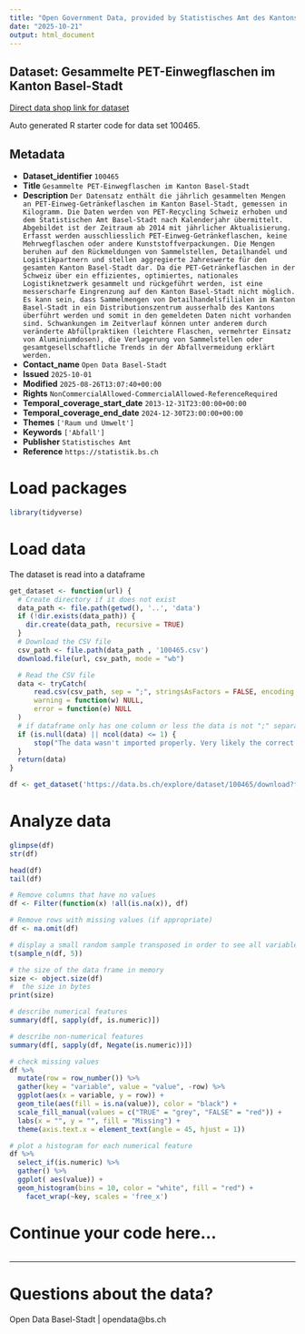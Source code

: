 ```yaml
---
title: "Open Government Data, provided by Statistisches Amt des Kantons Basel-Stadt - DCC Data Competence Center"
date: "2025-10-21"
output: html_document
---
```


## Dataset: Gesammelte PET-Einwegflaschen im Kanton Basel-Stadt

[Direct data shop link for dataset](https://data.bs.ch/explore/dataset/100465)

Auto generated R starter code for data set 100465.

## Metadata

- **Dataset_identifier** `100465`
- **Title** `Gesammelte PET-Einwegflaschen im Kanton Basel-Stadt`
- **Description** `Der Datensatz enthält die jährlich gesammelten Mengen an PET-Einweg-Getränkeflaschen im Kanton Basel-Stadt, gemessen in Kilogramm. Die Daten werden von PET-Recycling Schweiz erhoben und dem Statistischen Amt Basel-Stadt nach Kalenderjahr übermittelt. Abgebildet ist der Zeitraum ab 2014 mit jährlicher Aktualisierung. Erfasst werden ausschliesslich PET-Einweg-Getränkeflaschen, keine Mehrwegflaschen oder andere Kunststoffverpackungen. Die Mengen beruhen auf den Rückmeldungen von Sammelstellen, Detailhandel und Logistikpartnern und stellen aggregierte Jahreswerte für den gesamten Kanton Basel-Stadt dar. Da die PET-Getränkeflaschen in der Schweiz über ein effizientes, optimiertes, nationales Logistiknetzwerk gesammelt und rückgeführt werden, ist eine messerscharfe Eingrenzung auf den Kanton Basel-Stadt nicht möglich. Es kann sein, dass Sammelmengen von Detailhandelsfilialen im Kanton Basel-Stadt in ein Distributionszentrum ausserhalb des Kantons überführt werden und somit in den gemeldeten Daten nicht vorhanden sind. Schwankungen im Zeitverlauf können unter anderem durch veränderte Abfüllpraktiken (leichtere Flaschen, vermehrter Einsatz von Aluminiumdosen), die Verlagerung von Sammelstellen oder gesamtgesellschaftliche Trends in der Abfallvermeidung erklärt werden.`
- **Contact_name** `Open Data Basel-Stadt`
- **Issued** `2025-10-01`
- **Modified** `2025-08-26T13:07:40+00:00`
- **Rights** `NonCommercialAllowed-CommercialAllowed-ReferenceRequired`
- **Temporal_coverage_start_date** `2013-12-31T23:00:00+00:00`
- **Temporal_coverage_end_date** `2024-12-30T23:00:00+00:00`
- **Themes** `['Raum und Umwelt']`
- **Keywords** `['Abfall']`
- **Publisher** `Statistisches Amt`
- **Reference** `https://statistik.bs.ch`


# Load packages

```r

library(tidyverse)
```

# Load data

The dataset is read into a dataframe

```r
get_dataset <- function(url) {
  # Create directory if it does not exist
  data_path <- file.path(getwd(), '..', 'data')
  if (!dir.exists(data_path)) {
    dir.create(data_path, recursive = TRUE)
  }
  # Download the CSV file
  csv_path <- file.path(data_path , '100465.csv')
  download.file(url, csv_path, mode = "wb")

  # Read the CSV file
  data <- tryCatch(
      read.csv(csv_path, sep = ";", stringsAsFactors = FALSE, encoding = "UTF-8"),
      warning = function(w) NULL,
      error = function(e) NULL
  )
  # if dataframe only has one column or less the data is not ";" separated
  if (is.null(data) || ncol(data) <= 1) {
      stop("The data wasn't imported properly. Very likely the correct separator couldn't be found.\nPlease check the dataset manually and adjust the code.")
  }
  return(data)
}
```

```r

df <- get_dataset('https://data.bs.ch/explore/dataset/100465/download?format=csv&timezone=Europe%2FZurich')

```

# Analyze data

```r

glimpse(df)
str(df)

head(df)
tail(df)

```

```r
# Remove columns that have no values
df <- Filter(function(x) !all(is.na(x)), df)

# Remove rows with missing values (if appropriate)
df <- na.omit(df)
```

```r
# display a small random sample transposed in order to see all variables
t(sample_n(df, 5))
```

```r
# the size of the data frame in memory
size <- object.size(df)
#  the size in bytes
print(size)
```

```r
# describe numerical features
summary(df[, sapply(df, is.numeric)])
```

```r
# describe non-numerical features
summary(df[, sapply(df, Negate(is.numeric))])
```

```r
# check missing values
df %>%
  mutate(row = row_number()) %>%
  gather(key = "variable", value = "value", -row) %>%
  ggplot(aes(x = variable, y = row)) +
  geom_tile(aes(fill = is.na(value)), color = "black") +
  scale_fill_manual(values = c("TRUE" = "grey", "FALSE" = "red")) +
  labs(x = "", y = "", fill = "Missing") +
  theme(axis.text.x = element_text(angle = 45, hjust = 1))
```

```r
# plot a histogram for each numerical feature
df %>%
  select_if(is.numeric) %>%
  gather() %>%
  ggplot( aes(value)) +
  geom_histogram(bins = 10, color = "white", fill = "red") +
    facet_wrap(~key, scales = 'free_x')
```

# Continue your code here...

```r

```
------------------------------------------------------------------------

# Questions about the data?

Open Data Basel-Stadt | opendata@bs.ch
